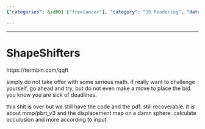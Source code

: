 ```yaml
---
{"categories": &id001 ["freelancer"], "category": "3D Rendering", "date": "2022-01-04 07:07:48", "description": "Shapeshifters is a project that employs MMP/PBRT_V3 and a displacement map on a sphere to calculate occlusion and other attributes, utilizing the input provided.", "tags": *id001, "title": "ShapeShifters"}

---
```


------

# ShapeShifters

https://termbin.com/qqft

simply do not take offer with some serious math. if really want to challenge yourself, go ahead and try, but do not even make a move to place the bid. you know you are sick of deadlines.

this shit is over but we still have the code and the pdf. still recoverable. it is about mmp/pbrt_v3 and the displacement map on a damn sphere. calculate occulusion and more according to input.

